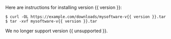 Here are instructions for installing version {{ version }}:

```code
$ curl -OL https://example.com/downloads/mysoftware-v{{ version }}.tar
$ tar -xvf mysoftware-v{{ version }}.tar
```

We no longer support version {{ unsupported }}.
